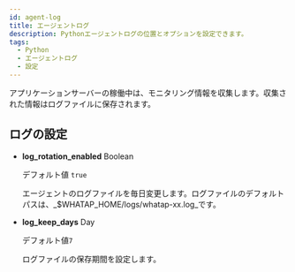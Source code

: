 ```yaml
---
id: agent-log
title: エージェントログ
description: Pythonエージェントログの位置とオプションを設定できます。
tags:
  - Python
  - エージェントログ
  - 設定
---
```


アプリケーションサーバーの稼働中は、モニタリング情報を収集します。収集された情報はログファイルに保存されます。

## ログの設定

-   **log_rotation_enabled** <span class='type'>Boolean</span>

    デフォルト値 `true`

    エージェントのログファイルを毎日変更します。ログファイルのデフォルトパスは、_$WHATAP_HOME/logs/whatap-xx.log_です。

-   **log_keep_days** <span class='type'>Day</span>

    デフォルト値`7`

    ログファイルの保存期間を設定します。
